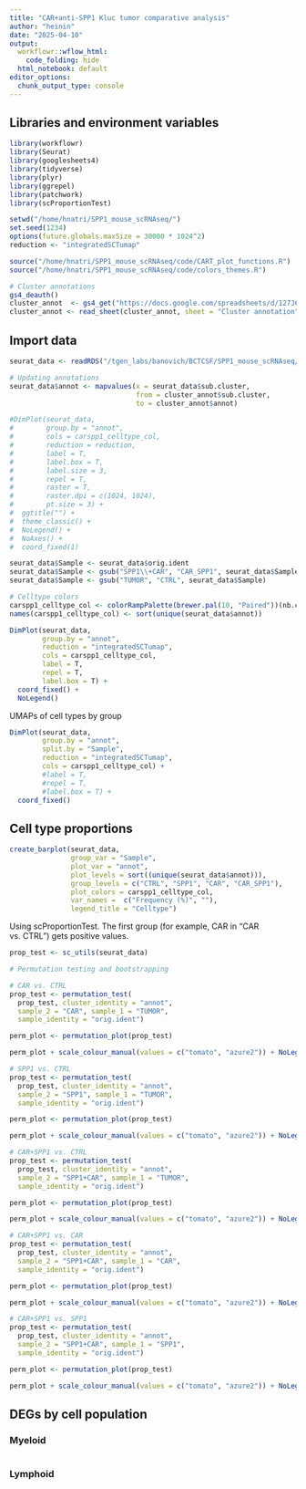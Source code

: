 ```yaml
---
title: "CAR+anti-SPP1 Kluc tumor comparative analysis"
author: "heinin"
date: "2025-04-10"
output:
  workflowr::wflow_html:
    code_folding: hide
  html_notebook: default
editor_options:
  chunk_output_type: console
---
```


## Libraries and environment variables

```r

library(workflowr)
library(Seurat)
library(googlesheets4)
library(tidyverse)
library(plyr)
library(ggrepel)
library(patchwork)
library(scProportionTest)

setwd("/home/hnatri/SPP1_mouse_scRNAseq/")
set.seed(1234)
options(future.globals.maxSize = 30000 * 1024^2)
reduction <- "integratedSCTumap"

source("/home/hnatri/SPP1_mouse_scRNAseq/code/CART_plot_functions.R")
source("/home/hnatri/SPP1_mouse_scRNAseq/code/colors_themes.R")

# Cluster annotations
gs4_deauth()
cluster_annot  <- gs4_get("https://docs.google.com/spreadsheets/d/127J6C4KF7uBGKUnrPuC1mcsb_wNCN6k1zXKSCbJ6q0M/edit?usp=sharing")
cluster_annot <- read_sheet(cluster_annot, sheet = "Cluster annotation")

```

## Import data

```r

seurat_data <- readRDS("/tgen_labs/banovich/BCTCSF/SPP1_mouse_scRNAseq/scRNAseq_Seurat_dim8.rds")

# Updating annotations
seurat_data$annot <- mapvalues(x = seurat_data$sub.cluster,
                               from = cluster_annot$sub.cluster,
                               to = cluster_annot$annot)

#DimPlot(seurat_data,
#        group.by = "annot",
#        cols = carspp1_celltype_col,
#        reduction = reduction,
#        label = T,
#        label.box = T,
#        label.size = 3,
#        repel = T,
#        raster = T,
#        raster.dpi = c(1024, 1024),
#        pt.size = 3) +
#  ggtitle("") +
#  theme_classic() +
#  NoLegend() +
#  NoAxes() +
#  coord_fixed(1)

seurat_data$Sample <- seurat_data$orig.ident
seurat_data$Sample <- gsub("SPP1\\+CAR", "CAR_SPP1", seurat_data$Sample)
seurat_data$Sample <- gsub("TUMOR", "CTRL", seurat_data$Sample)

# Celltype colors
carspp1_celltype_col <- colorRampPalette(brewer.pal(10, "Paired"))(nb.cols <- length(unique(seurat_data$annot)))
names(carspp1_celltype_col) <- sort(unique(seurat_data$annot))

DimPlot(seurat_data,
        group.by = "annot",
        reduction = "integratedSCTumap",
        cols = carspp1_celltype_col,
        label = T,
        repel = T,
        label.box = T) +
  coord_fixed() +
  NoLegend()

```

UMAPs of cell types by group

```r

DimPlot(seurat_data,
        group.by = "annot",
        split.by = "Sample",
        reduction = "integratedSCTumap",
        cols = carspp1_celltype_col) +
        #label = T,
        #repel = T,
        #label.box = T) +
  coord_fixed()

```

## Cell type proportions

```r

create_barplot(seurat_data,
               group_var = "Sample",
               plot_var = "annot",
               plot_levels = sort((unique(seurat_data$annot))),
               group_levels = c("CTRL", "SPP1", "CAR", "CAR_SPP1"),
               plot_colors = carspp1_celltype_col,
               var_names =  c("Frequency (%)", ""),
               legend_title = "Celltype")

```

Using scProportionTest. The first group (for example, CAR in "CAR vs. CTRL") gets positive values.

```r

prop_test <- sc_utils(seurat_data)

# Permutation testing and bootstrapping

# CAR vs. CTRL
prop_test <- permutation_test(
  prop_test, cluster_identity = "annot",
  sample_2 = "CAR", sample_1 = "TUMOR",
  sample_identity = "orig.ident")

perm_plot <- permutation_plot(prop_test)

perm_plot + scale_colour_manual(values = c("tomato", "azure2")) + NoLegend() + ggtitle("CAR vs. CTRL")

# SPP1 vs. CTRL
prop_test <- permutation_test(
  prop_test, cluster_identity = "annot",
  sample_2 = "SPP1", sample_1 = "TUMOR",
  sample_identity = "orig.ident")

perm_plot <- permutation_plot(prop_test)

perm_plot + scale_colour_manual(values = c("tomato", "azure2")) + NoLegend() + ggtitle("SPP1 vs. CTRL")

# CAR+SPP1 vs. CTRL
prop_test <- permutation_test(
  prop_test, cluster_identity = "annot",
  sample_2 = "SPP1+CAR", sample_1 = "TUMOR",
  sample_identity = "orig.ident")

perm_plot <- permutation_plot(prop_test)

perm_plot + scale_colour_manual(values = c("tomato", "azure2")) + NoLegend() + ggtitle("SPP1+CAR vs. CTRL")

# CAR+SPP1 vs. CAR
prop_test <- permutation_test(
  prop_test, cluster_identity = "annot",
  sample_2 = "SPP1+CAR", sample_1 = "CAR",
  sample_identity = "orig.ident")

perm_plot <- permutation_plot(prop_test)

perm_plot + scale_colour_manual(values = c("tomato", "azure2")) + NoLegend() + ggtitle("SPP1+CAR vs. CAR")

# CAR+SPP1 vs. SPP1
prop_test <- permutation_test(
  prop_test, cluster_identity = "annot",
  sample_2 = "SPP1+CAR", sample_1 = "SPP1",
  sample_identity = "orig.ident")

perm_plot <- permutation_plot(prop_test)

perm_plot + scale_colour_manual(values = c("tomato", "azure2")) + NoLegend() + ggtitle("SPP1+CAR vs. SPP1")

```

## DEGs by cell population

### Myeloid

```r


```

### Lymphoid

